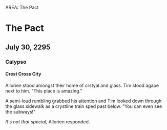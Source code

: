 AREA: The Pact

# The Pact

## July 30, 2295

### Calypso

#### Crest Cross City

Allorien stood amongst their home of crstyal and glass. Tim stood agape next to him. "This place is amazing."

A semi-loud rumbling grabbed his attention and Tim looked down through the glass sidewalk as a crystline train sped past below. "You can even see the subways!"

_It's not that special,_ Allorien responded.